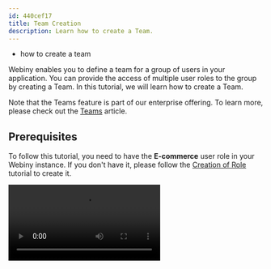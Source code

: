 ```yaml
---
id: 440cef17
title: Team Creation
description: Learn how to create a Team.
---
```



<Alert type="success" title="WHAT YOU'LL LEARN">

- how to create a team

</Alert>

Webiny enables you to define a team for a group of users in your application. You can provide the access of multiple user roles to the group by creating a Team. In this tutorial, we will learn how to create a Team.

<Alert type="info">

  Note that the Teams feature is part of our enterprise offering. To learn more, please check out the [Teams](/docs/enterprise/aacl/teams) article.

</Alert>

## Prerequisites

To follow this tutorial, you need to have the **E-commerce** user role in your Webiny instance. If you don't have it, please follow the [Creation of Role](/docs/{version}/user-guides/security/essentials/role-creation) tutorial to create it.

<Video src={teamCreationVideo} controls={true}/>

1. From the **Side Menu**, click **Settings** > **ACCESS MANAGEMENT** > **Teams**.

2. Click **+ NEW TEAM**.

   ✔️ The form to create a new team opens.

3. In the **Name** textbox, type **E-commerce L2 Managers**.

4. In the **Slug** textbox, type **e-commerce-l2-managers**.

5. In the **Description** textbox, type **Team of level-2 E-Commerce Managers**.

6. In the **Roles** dropdown, select **E-Commerce**.

    **Note**: You can select multiple roles in the **Roles** dropdown.

7. Click **SAVE TEAM**
    
    ✔️ The message "Team saved successfully!" displays.
